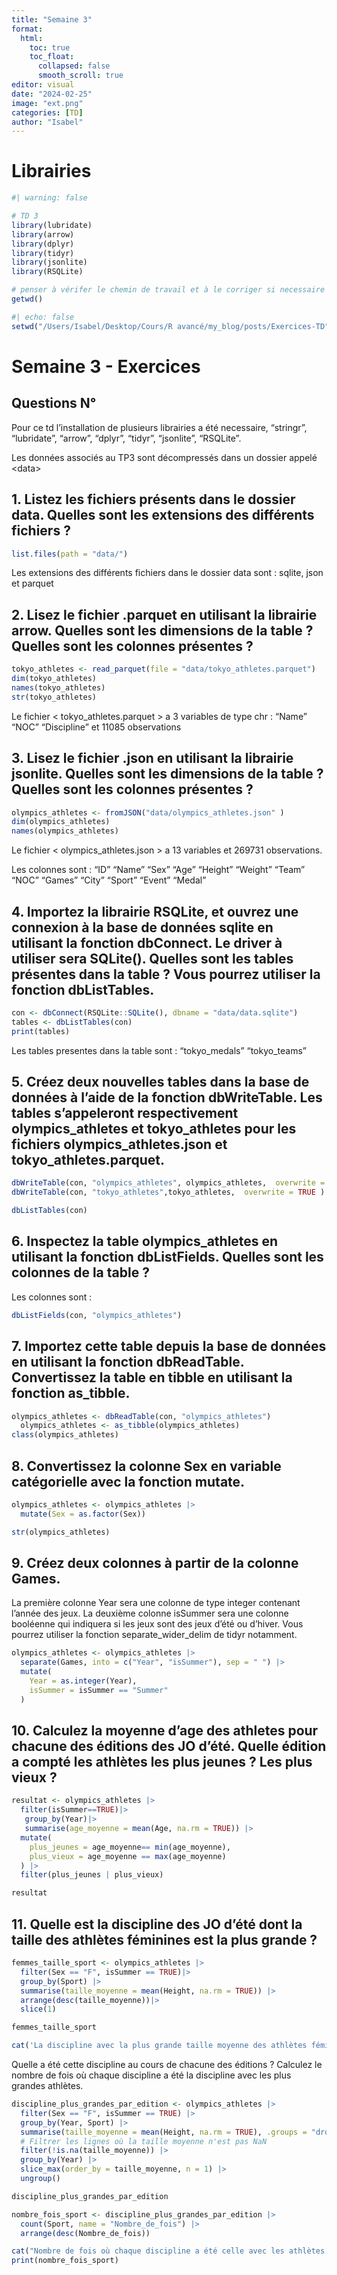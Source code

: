 ```yaml
---
title: "Semaine 3"
format: 
  html:
    toc: true
    toc_float: 
      collapsed: false
      smooth_scroll: true
editor: visual
date: "2024-02-25"
image: "ext.png"
categories: [TD]
author: "Isabel"
---
```


# Librairies

```r
#| warning: false

# TD 3 
library(lubridate)
library(arrow)
library(dplyr)
library(tidyr)
library(jsonlite)
library(RSQLite)
```

```r
# penser à vérifer le chemin de travail et à le corriger si necessaire 
getwd()

```

```r
#| echo: false
setwd("/Users/Isabel/Desktop/Cours/R avancé/my_blog/posts/Exercices-TD")
```

# Semaine 3 - Exercices

## Questions N°

Pour ce td l'installation de plusieurs librairies a été necessaire, "stringr", "lubridate", "arrow", "dplyr", "tidyr", "jsonlite", "RSQLite".

Les données associés au TP3 sont décompressés dans un dossier appelé \<data\>

## 1. Listez les fichiers présents dans le dossier data. Quelles sont les extensions des différents fichiers ?

```r
list.files(path = "data/")

```

Les extensions des différents fichiers dans le dossier data sont : sqlite, json et parquet

## 2. Lisez le fichier .parquet en utilisant la librairie arrow. Quelles sont les dimensions de la table ? Quelles sont les colonnes présentes ?

```r
tokyo_athletes <- read_parquet(file = "data/tokyo_athletes.parquet")
dim(tokyo_athletes)
names(tokyo_athletes)
str(tokyo_athletes)
```

Le fichier \< tokyo_athletes.parquet \> a 3 variables de type chr : "Name" "NOC" "Discipline" et 11085 observations

## 3. Lisez le fichier .json en utilisant la librairie jsonlite. Quelles sont les dimensions de la table ? Quelles sont les colonnes présentes ?

```r
olympics_athletes <- fromJSON("data/olympics_athletes.json" )
dim(olympics_athletes)
names(olympics_athletes)
```

Le fichier \< olympics_athletes.json \> a 13 variables et 269731 observations.

Les colonnes sont : "ID" "Name" "Sex" "Age" "Height" "Weight" "Team" "NOC" "Games" "City" "Sport" "Event" "Medal"

## 4. Importez la librairie RSQLite, et ouvrez une connexion à la base de données sqlite en utilisant la fonction dbConnect. Le driver à utiliser sera SQLite(). Quelles sont les tables présentes dans la table ? Vous pourrez utiliser la fonction dbListTables.

```r
con <- dbConnect(RSQLite::SQLite(), dbname = "data/data.sqlite")
tables <- dbListTables(con)
print(tables)

```

Les tables presentes dans la table sont : "tokyo_medals" "tokyo_teams"

## 5. Créez deux nouvelles tables dans la base de données à l’aide de la fonction dbWriteTable. Les tables s’appeleront respectivement olympics_athletes et tokyo_athletes pour les fichiers olympics_athletes.json et tokyo_athletes.parquet.

```r
dbWriteTable(con, "olympics_athletes", olympics_athletes,  overwrite = TRUE ) 
dbWriteTable(con, "tokyo_athletes",tokyo_athletes,  overwrite = TRUE )

dbListTables(con)
```

## 6. Inspectez la table olympics_athletes en utilisant la fonction dbListFields. Quelles sont les colonnes de la table ?

Les colonnes sont :

```r
dbListFields(con, "olympics_athletes")
```

## 7. Importez cette table depuis la base de données en utilisant la fonction dbReadTable. Convertissez la table en tibble en utilisant la fonction as_tibble.

```r
olympics_athletes <- dbReadTable(con, "olympics_athletes") 
  olympics_athletes <- as_tibble(olympics_athletes)
class(olympics_athletes)
```

## 8. Convertissez la colonne Sex en variable catégorielle avec la fonction mutate.

```r
olympics_athletes <- olympics_athletes |>
  mutate(Sex = as.factor(Sex))

str(olympics_athletes)
```

## 9. Créez deux colonnes à partir de la colonne Games.

La première colonne Year sera une colonne de type integer contenant l’année des jeux. La deuxième colonne isSummer sera une colonne booléenne qui indiquera si les jeux sont des jeux d’été ou d’hiver. Vous pourrez utiliser la fonction separate_wider_delim de tidyr notamment.

```r

olympics_athletes <- olympics_athletes |>
  separate(Games, into = c("Year", "isSummer"), sep = " ") |>
  mutate(
    Year = as.integer(Year),
    isSummer = isSummer == "Summer"
  )

```

## 10. Calculez la moyenne d’age des athletes pour chacune des éditions des JO d’été. Quelle édition a compté les athlètes les plus jeunes ? Les plus vieux ?

```r

resultat <- olympics_athletes |>
  filter(isSummer==TRUE)|>
   group_by(Year)|>
   summarise(age_moyenne = mean(Age, na.rm = TRUE)) |>
  mutate(
    plus_jeunes = age_moyenne== min(age_moyenne),
    plus_vieux = age_moyenne == max(age_moyenne)
  ) |>
  filter(plus_jeunes | plus_vieux)

resultat
```

## 11. Quelle est la discipline des JO d’été dont la taille des athlètes féminines est la plus grande ?

```r
femmes_taille_sport <- olympics_athletes |>
  filter(Sex == "F", isSummer == TRUE)|>
  group_by(Sport) |>
  summarise(taille_moyenne = mean(Height, na.rm = TRUE)) |>
  arrange(desc(taille_moyenne))|>
  slice(1)

femmes_taille_sport

cat('La discipline avec la plus grande taille moyenne des athlètes féminines est :', femmes_taille_sport$Sport, 'avec une taille moyenne de', round(femmes_taille_sport$taille_moyenne, 2), 'cm.\n')

```

Quelle a été cette discipline au cours de chacune des éditions ? Calculez le nombre de fois où chaque discipline a été la discipline avec les plus grandes athlètes.

```r
discipline_plus_grandes_par_edition <- olympics_athletes |>
  filter(Sex == "F", isSummer == TRUE) |>
  group_by(Year, Sport) |>
  summarise(taille_moyenne = mean(Height, na.rm = TRUE), .groups = "drop") |>
  # Filtrer les lignes où la taille moyenne n'est pas NaN
  filter(!is.na(taille_moyenne)) |>
  group_by(Year) |>
  slice_max(order_by = taille_moyenne, n = 1) |>
  ungroup()

discipline_plus_grandes_par_edition

nombre_fois_sport <- discipline_plus_grandes_par_edition |>
  count(Sport, name = "Nombre_de_fois") |>
  arrange(desc(Nombre_de_fois))

cat("Nombre de fois où chaque discipline a été celle avec les athlètes féminines les plus grandes :\n")
print(nombre_fois_sport)


```
